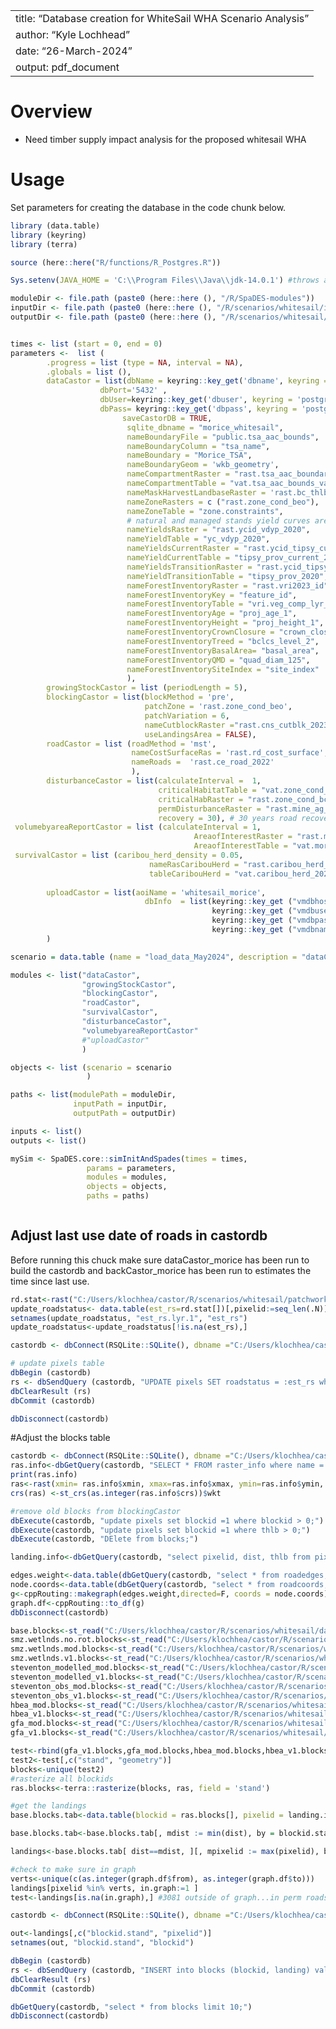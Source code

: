 <!--
Copyright 2020 Province of British Columbia
 
Licensed under the Apache License, Version 2.0 (the "License");
you may not use this file except in compliance with the License.
You may obtain a copy of the License at
 
http://www.apache.org/licenses/LICENSE-2.0
 
Unless required by applicable law or agreed to in writing, software distributed under the License is distributed on an "AS IS" BASIS,
WITHOUT WARRANTIES OR CONDITIONS OF ANY KIND, either express or implied.
See the License for the specific language governing permissions and limitations under the License.-->

---
title: "Database creation for WhiteSail WHA Scenario Analysis"
author: "Kyle Lochhead"
date: "26-March-2024"
output: pdf_document
---

# Overview
-	Need timber supply impact analysis for the proposed whitesail WHA


# Usage
Set parameters for creating the database in the code chunk below.

```r
library (data.table)
library (keyring)
library (terra)

source (here::here("R/functions/R_Postgres.R"))

Sys.setenv(JAVA_HOME = 'C:\\Program Files\\Java\\jdk-14.0.1') #throws an error if pointing to different version of java (i.e., 32 vs 64 bit)

moduleDir <- file.path (paste0 (here::here (), "/R/SpaDES-modules"))
inputDir <- file.path (paste0 (here::here (), "/R/scenarios/whitesail/inputs")) %>% reproducible::checkPath (create = TRUE)
outputDir <- file.path (paste0 (here::here (), "/R/scenarios/whitesail/outputs")) %>% reproducible::checkPath (create = TRUE)


times <- list (start = 0, end = 0)
parameters <-  list (
        .progress = list (type = NA, interval = NA),
        .globals = list (),
        dataCastor = list(dbName = keyring::key_get('dbname', keyring = 'postgreSQL'),
                    dbPort='5432' ,
                    dbUser=keyring::key_get('dbuser', keyring = 'postgreSQL') ,
                    dbPass= keyring::key_get('dbpass', keyring = 'postgreSQL'),
                         saveCastorDB = TRUE,
                          sqlite_dbname = "morice_whitesail", 
                          nameBoundaryFile = "public.tsa_aac_bounds", 
                          nameBoundaryColumn = "tsa_name", 
                          nameBoundary = "Morice_TSA", 
                          nameBoundaryGeom = 'wkb_geometry',
                          nameCompartmentRaster = "rast.tsa_aac_boundary", 
                          nameCompartmentTable = "vat.tsa_aac_bounds_vat", 
                          nameMaskHarvestLandbaseRaster = 'rast.bc_thlb2022',  
                          nameZoneRasters = c ("rast.zone_cond_beo"),
                          nameZoneTable = "zone.constraints", 
                          # natural and managed stands yield curves are the same    
                          nameYieldsRaster = "rast.ycid_vdyp_2020", 
                          nameYieldTable = "yc_vdyp_2020", 
                          nameYieldsCurrentRaster = "rast.ycid_tipsy_current_2020",
                          nameYieldCurrentTable = "tipsy_prov_current_2020",
                          nameYieldsTransitionRaster = "rast.ycid_tipsy_prov_2020", 
                          nameYieldTransitionTable = "tipsy_prov_2020",  
                          nameForestInventoryRaster = "rast.vri2023_id", 
                          nameForestInventoryKey = "feature_id", 
                          nameForestInventoryTable = "vri.veg_comp_lyr_r1_poly2023",
                          nameForestInventoryAge = "proj_age_1",  
                          nameForestInventoryHeight = "proj_height_1",
                          nameForestInventoryCrownClosure = "crown_closure",                             
                          nameForestInventoryTreed = "bclcs_level_2",
                          nameForestInventoryBasalArea= "basal_area",
                          nameForestInventoryQMD = "quad_diam_125",
                          nameForestInventorySiteIndex = "site_index" 
                          ),
        growingStockCastor = list (periodLength = 5),
        blockingCastor = list(blockMethod = 'pre', 
                              patchZone = 'rast.zone_cond_beo',
                              patchVariation = 6,
                              nameCutblockRaster ="rast.cns_cutblk_2023",
                              useLandingsArea = FALSE),
        roadCastor = list (roadMethod = 'mst',
                           nameCostSurfaceRas = 'rast.rd_cost_surface',
                           nameRoads =  'rast.ce_road_2022'
                           ),
        disturbanceCastor = list(calculateInterval =  1, 
                                 criticalHabitatTable = "vat.zone_cond_bc_tweedsmuir_crithab",
                                 criticalHabRaster = "rast.zone_cond_bc_tweedsmuir_crithab",
                                 permDisturbanceRaster = "rast.mine_ag_wind_rail",
                                 recovery = 30), # 30 years road recovery
 volumebyareaReportCastor = list (calculateInterval = 1,
                                         AreaofInterestRaster = "rast.morice_wha",
                                         AreaofInterestTable = "vat.morice_wha"),
 survivalCastor = list (caribou_herd_density = 0.05, 
                               nameRasCaribouHerd = "rast.caribou_herd_20220725", 
                               tableCaribouHerd = "vat.caribou_herd_20220725"),
   
        uploadCastor = list(aoiName = 'whitesail_morice',
                              dbInfo  = list(keyring::key_get ("vmdbhost", keyring="postgreSQL"),
                                             keyring::key_get ("vmdbuser", keyring="postgreSQL"),
                                             keyring::key_get ("vmdbpass", keyring="postgreSQL"), 
                                             keyring::key_get ("vmdbname", keyring="postgreSQL")))
        )

scenario = data.table (name = "load_data_May2024", description = "dataCastor output")

modules <- list("dataCastor",
                "growingStockCastor",
                "blockingCastor", 
                "roadCastor",
                "survivalCastor",
                "disturbanceCastor",
                "volumebyareaReportCastor"
                #"uploadCastor"
                )

objects <- list (scenario = scenario
                 )

paths <- list(modulePath = moduleDir,
              inputPath = inputDir,
              outputPath = outputDir)

inputs <- list()
outputs <- list()

mySim <- SpaDES.core::simInitAndSpades(times = times, 
                 params = parameters, 
                 modules = modules,
                 objects = objects,
                 paths = paths)



```

## Adjust last use date of roads in castordb
Before running this chuck make sure dataCastor_morice has been run to build the castordb and backCastor_morice has been run to estimates the time since last use.
```r
rd.stat<-rast("C:/Users/klochhea/castor/R/scenarios/whitesail/patchworks_seq/est_roadstatus_canfor_whitesail.tif")
update_roadstatus<- data.table(est_rs=rd.stat[])[,pixelid:=seq_len(.N)]
setnames(update_roadstatus, "est_rs.lyr.1", "est_rs")
update_roadstatus<-update_roadstatus[!is.na(est_rs),]

castordb <- dbConnect(RSQLite::SQLite(), dbname ="C:/Users/klochhea/castor/R/scenarios/whitesail/patchworks_seq/morice_whitesail_castordb.sqlite")

# update pixels table 
dbBegin (castordb)
rs <- dbSendQuery (castordb, "UPDATE pixels SET roadstatus = :est_rs where pixelid = :pixelid;", update_roadstatus)
dbClearResult (rs)
dbCommit (castordb)

dbDisconnect(castordb)
```

#Adjust the blocks table
```r
castordb <- dbConnect(RSQLite::SQLite(), dbname ="C:/Users/klochhea/castor/R/scenarios/whitesail/patchworks_seq/morice_whitesail_castordb.sqlite")
ras.info<-dbGetQuery(castordb, "SELECT * FROM raster_info where name = 'ras';")
print(ras.info)
ras<-rast(xmin= ras.info$xmin, xmax=ras.info$xmax, ymin=ras.info$ymin, ymax=ras.info$ymax, nrow = ras.info$nrow, ncol = ras.info$ncell/ras.info$nrow)
crs(ras) <-st_crs(as.integer(ras.info$crs))$wkt

#remove old blocks from blockingCastor
dbExecute(castordb, "update pixels set blockid =1 where blockid > 0;")
dbExecute(castordb, "update pixels set blockid =1 where thlb > 0;")
dbExecute(castordb, "DElete from blocks;")

landing.info<-dbGetQuery(castordb, "select pixelid, dist, thlb from pixels order by pixelid")

edges.weight<-data.table(dbGetQuery(castordb, "select * from roadedges;"))
node.coords<-data.table(dbGetQuery(castordb, "select * from roadcoords;"))
g<-cppRouting::makegraph(edges.weight,directed=F, coords = node.coords) 
graph.df<-cppRouting::to_df(g)
dbDisconnect(castordb)

base.blocks<-st_read("C:/Users/klochhea/castor/R/scenarios/whitesail/data_raw/external/basecase_v1_250year_schedule.shp")
smz.wetlnds.no.rot.blocks<-st_read("C:/Users/klochhea/castor/R/scenarios/whitesail/data_raw/external/smz_wetlands_no_rot_250year_schedule.shp")
smz.wetlnds.mod.blocks<-st_read("C:/Users/klochhea/castor/R/scenarios/whitesail/data_raw/external/smz_wetlands_mod_250year_schedule.shp")
smz.wetlnds.v1.blocks<-st_read("C:/Users/klochhea/castor/R/scenarios/whitesail/data_raw/external/smz_wetlands_v1_250year_schedule.shp")
steventon_modelled_mod.blocks<-st_read("C:/Users/klochhea/castor/R/scenarios/whitesail/data_raw/external/steventon_modelled_mod_250year_schedule.shp")
steventon_modelled_v1.blocks<-st_read("C:/Users/klochhea/castor/R/scenarios/whitesail/data_raw/external/steventon_modelled_v1_250year_schedule.shp")
steventon_obs_mod.blocks<-st_read("C:/Users/klochhea/castor/R/scenarios/whitesail/data_raw/external/steventon_observed_mod_250year_schedule.shp")
steventon_obs_v1.blocks<-st_read("C:/Users/klochhea/castor/R/scenarios/whitesail/data_raw/external/steventon_observed_v1_250year_schedule.shp")
hbea_mod.blocks<-st_read("C:/Users/klochhea/castor/R/scenarios/whitesail/data_raw/external/hbea_mod_250year_schedule.shp")
hbea_v1.blocks<-st_read("C:/Users/klochhea/castor/R/scenarios/whitesail/data_raw/external/hbea_v1_250year_schedule.shp")
gfa_mod.blocks<-st_read("C:/Users/klochhea/castor/R/scenarios/whitesail/data_raw/external/gfa_mod_250year_schedule.shp")
gfa_v1.blocks<-st_read("C:/Users/klochhea/castor/R/scenarios/whitesail/data_raw/external/gfa_v1_250year_schedule.shp")

test<-rbind(gfa_v1.blocks,gfa_mod.blocks,hbea_mod.blocks,hbea_v1.blocks,steventon_modelled_mod.blocks,steventon_modelled_v1.blocks, steventon_obs_mod.blocks,steventon_obs_v1.blocks, base.blocks,smz.wetlnds.mod.blocks,smz.wetlnds.no.rot.blocks,smz.wetlnds.v1.blocks)
test2<-test[,c("stand", "geometry")]
blocks<-unique(test2)
#rasterize all blockids
ras.blocks<-terra::rasterize(blocks, ras, field = 'stand')

#get the landings
base.blocks.tab<-data.table(blockid = ras.blocks[], pixelid = landing.info$pixelid, dist = landing.info$dist, thlb = landing.info$thlb)[ blockid.stand > 0, ]

base.blocks.tab<-base.blocks.tab[, mdist := min(dist), by = blockid.stand][order(blockid.stand)]

landings<-base.blocks.tab[ dist==mdist, ][, mpixelid := max(pixelid), by = blockid.stand][pixelid == mpixelid,]

#check to make sure in graph
verts<-unique(c(as.integer(graph.df$from), as.integer(graph.df$to)))
landings[pixelid %in% verts, in.graph:=1 ]
test<-landings[is.na(in.graph),] #3081 outside of graph...in perm roads

castordb <- dbConnect(RSQLite::SQLite(), dbname ="C:/Users/klochhea/castor/R/scenarios/whitesail/patchworks_seq/morice_whitesail_castordb.sqlite")

out<-landings[,c("blockid.stand", "pixelid")]
setnames(out, "blockid.stand", "blockid")

dbBegin (castordb)
rs <- dbSendQuery (castordb, "INSERT into blocks (blockid, landing) values (:blockid, :pixelid)", out)
dbClearResult (rs)
dbCommit (castordb)

dbGetQuery(castordb, "select * from blocks limit 10;")
dbDisconnect(castordb)
```
